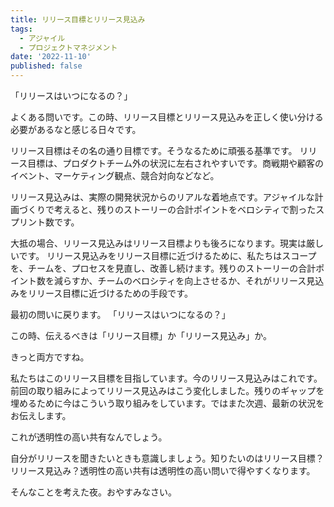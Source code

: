 ```yaml
---
title: リリース目標とリリース見込み
tags:
  - アジャイル
  - プロジェクトマネジメント
date: '2022-11-10'
published: false
---
```


「リリースはいつになるの？」

よくある問いです。この時、リリース目標とリリース見込みを正しく使い分ける必要があるなと感じる日々です。

リリース目標はその名の通り目標です。そうなるために頑張る基準です。
リリース目標は、プロダクトチーム外の状況に左右されやすいです。商戦期や顧客のイベント、マーケティング観点、競合対向などなど。

リリース見込みは、実際の開発状況からのリアルな着地点です。アジャイルな計画づくりで考えると、残りのストーリーの合計ポイントをベロシティで割ったスプリント数です。

大抵の場合、リリース見込みはリリース目標よりも後ろになります。現実は厳しいです。
リリース見込みをリリース目標に近づけるために、私たちはスコープを、チームを、プロセスを見直し、改善し続けます。残りのストーリーの合計ポイント数を減らすか、チームのベロシティを向上させるか、それがリリース見込みをリリース目標に近づけるための手段です。

最初の問いに戻ります。
「リリースはいつになるの？」

この時、伝えるべきは「リリース目標」か「リリース見込み」か。

きっと両方ですね。

私たちはこのリリース目標を目指しています。今のリリース見込みはこれです。
前回の取り組みによってリリース見込みはこう変化しました。残りのギャップを埋めるために今はこういう取り組みをしています。ではまた次週、最新の状況をお伝えします。

これが透明性の高い共有なんでしょう。

自分がリリースを聞きたいときも意識しましょう。知りたいのはリリース目標？リリース見込み？透明性の高い共有は透明性の高い問いで得やすくなります。

そんなことを考えた夜。おやすみなさい。
